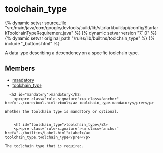 <html devsite>
<head>
  <meta name="project_path" value="/_project.yaml">
  <meta name="book_path" value="/versions/7.1.0/_book.yaml">
</head>
<body>

<h1 class="page-title" id="modules.toolchain_type">toolchain_type</h1>

{% dynamic setvar source_file "src/main/java/com/google/devtools/build/lib/starlarkbuildapi/config/StarlarkToolchainTypeRequirement.java" %}
{% dynamic setvar version "7.1.0" %}
{% dynamic setvar original_path "/rules/lib/builtins/toolchain_type" %}
{% include "_buttons.html" %}
<!-- {% raw %} -->

A data type describing a dependency on a specific toolchain type.

<h2>Members</h2>
<ul>
    <li>
    <a href="#mandatory">mandatory</a>
  </li>
      <li>
    <a href="#toolchain_type">toolchain_type</a>
  </li>
  </ul>

      <h2 id="mandatory">mandatory</h2>
        <p><pre class="rule-signature"><a class="anchor" href="../core/bool.html">bool</a> toolchain_type.mandatory</pre></p>

    Whether the toolchain type is mandatory or optional.


        <h2 id="toolchain_type">toolchain_type</h2>
        <p><pre class="rule-signature"><a class="anchor" href="../builtins/Label.html">Label</a> toolchain_type.toolchain_type</pre></p>

    The toolchain type that is required.



</body>
</html>

<!-- {% endraw %} -->
